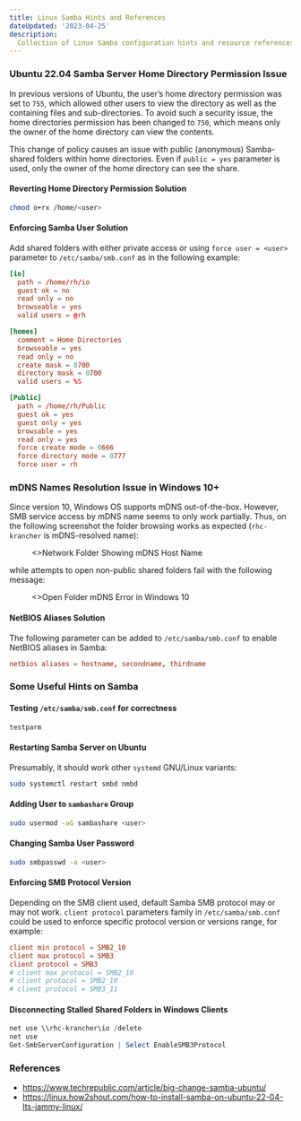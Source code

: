 ```yaml
---
title: Linux Samba Hints and References
dateUpdated: '2023-04-25'
description:
  Collection of Linux Samba configuration hints and resource references.
---
```


### Ubuntu 22.04 Samba Server Home Directory Permission Issue

In previous versions of Ubuntu, the user’s home directory permission was set to
`755`, which allowed other users to view the directory as well as the containing
files and sub-directories. To avoid such a security issue, the home directories
permission has been changed to `750`, which means only the owner of the home
directory can view the contents.

This change of policy causes an issue with public (anonymous) Samba-shared
folders within home directories. Even if `public = yes` parameter is used, only
the owner of the home directory can see the share.

#### Reverting Home Directory Permission Solution

```bash
chmod o+rx /home/<user>
```

#### Enforcing Samba User Solution

Add shared folders with either private access or using `force user = <user>`
parameter to `/etc/samba/smb.conf` as in the following example:

```toml
[io]
  path = /home/rh/io
  guest ok = no
  read only = no
  browseable = yes
  valid users = @rh

[homes]
  comment = Home Directories
  browseable = yes
  read only = no
  create mask = 0700
  directory mask = 0700
  valid users = %S

[Public]
  path = /home/rh/Public
  guest ok = yes
  guest only = yes
  browsable = yes
  read only = yes
  force create mode = 0666
  force directory mode = 0777
  force user = rh
```

### mDNS Names Resolution Issue in Windows 10+

Since version 10, Windows OS supports mDNS out-of-the-box. However, SMB service
access by mDNS name seems to only work partially. Thus, on the following
screenshot the folder browsing works as expected (`rhc-krancher` is
mDNS-resolved name):

<figure>
  <Image
    src="/static/notes/linux-samba/network-folder-mdns-name.png"
    alt=""
    className="!rounded-none"
    priority
  />
  <figcaption>
    <>Network Folder Showing mDNS Host Name</>
  </figcaption>
</figure>

while attempts to open non-public shared folders fail with the following
message:

<figure>
  <Image
    src="/static/notes/linux-samba/open-folder-mdns-error.png"
    alt=""
    className="!rounded-none"
    priority
  />
  <figcaption>
    <>Open Folder mDNS Error in Windows 10</>
  </figcaption>
</figure>

#### NetBIOS Aliases Solution

The following parameter can be added to `/etc/samba/smb.conf` to enable NetBIOS
aliases in Samba:

```toml
netbios aliases = hostname, secondname, thirdname
```

### Some Useful Hints on Samba

#### Testing `/etc/samba/smb.conf` for correctness

```bash
testparm
```

#### Restarting Samba Server on Ubuntu

Presumably, it should work other `systemd` GNU/Linux variants:

```bash
sudo systemctl restart smbd nmbd
```

#### Adding User to `sambashare` Group

```bash
sudo usermod -aG sambashare <user>
```

#### Changing Samba User Password

```bash
sudo smbpasswd -a <user>
```

#### Enforcing SMB Protocol Version

Depending on the SMB client used, default Samba SMB protocol may or may not
work. `client protocol` parameters family in `/etc/samba/smb.conf` could be used
to enforce specific protocol version or versions range, for example:

```toml
client min protocol = SMB2_10
client max protocol = SMB3
client protocol = SMB3
# client max protocol = SMB2_10
# client protocol = SMB2_10
# client protocol = SMB3_11
```

#### Disconnecting Stalled Shared Folders in Windows Clients

```powershell
net use \\rhc-krancher\io /delete
net use
Get-SmbServerConfiguration | Select EnableSMB3Protocol
```

### References

- https://www.techrepublic.com/article/big-change-samba-ubuntu/
- https://linux.how2shout.com/how-to-install-samba-on-ubuntu-22-04-lts-jammy-linux/
